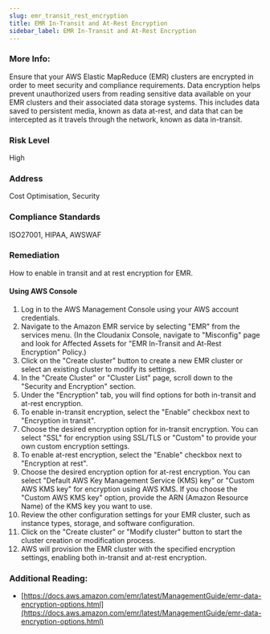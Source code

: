 ```yaml
---
slug: emr_transit_rest_encryption
title: EMR In-Transit and At-Rest Encryption
sidebar_label: EMR In-Transit and At-Rest Encryption
---
```


### More Info:

Ensure that your AWS Elastic MapReduce (EMR) clusters are encrypted in order to meet security and compliance requirements. Data encryption helps prevent unauthorized users from reading sensitive data available on your EMR clusters and their associated data storage systems. This includes data saved to persistent media, known as data at-rest, and data that can be intercepted as it travels through the network, known as data in-transit.

### Risk Level

High

### Address

Cost Optimisation, Security

### Compliance Standards

ISO27001, HIPAA, AWSWAF

### Remediation

How to enable in transit and at rest encryption for EMR.

#### Using AWS Console

1. Log in to the AWS Management Console using your AWS account credentials.
2. Navigate to the Amazon EMR service by selecting "EMR" from the services menu.
    (In the Cloudanix Console, navigate to "Misconfig" page and look for Affected Assets for "EMR In-Transit and At-Rest Encryption" Policy.)
3. Click on the "Create cluster" button to create a new EMR cluster or select an existing cluster to modify its settings.
4. In the "Create Cluster" or "Cluster List" page, scroll down to the "Security and Encryption" section.
5. Under the "Encryption" tab, you will find options for both in-transit and at-rest encryption.
6. To enable in-transit encryption, select the "Enable" checkbox next to "Encryption in transit".
7. Choose the desired encryption option for in-transit encryption. You can select "SSL" for encryption using SSL/TLS or "Custom" to provide your own custom encryption settings.
8. To enable at-rest encryption, select the "Enable" checkbox next to "Encryption at rest".
9. Choose the desired encryption option for at-rest encryption. You can select "Default AWS Key Management Service (KMS) key" or "Custom AWS KMS key" for encryption using AWS KMS. If you choose the "Custom AWS KMS key" option, provide the ARN (Amazon Resource Name) of the KMS key you want to use.
10. Review the other configuration settings for your EMR cluster, such as instance types, storage, and software configuration.
11. Click on the "Create cluster" or "Modify cluster" button to start the cluster creation or modification process.
12. AWS will provision the EMR cluster with the specified encryption settings, enabling both in-transit and at-rest encryption.

### Additional Reading:

- [https://docs.aws.amazon.com/emr/latest/ManagementGuide/emr-data-encryption-options.html](https://docs.aws.amazon.com/emr/latest/ManagementGuide/emr-data-encryption-options.html) 

